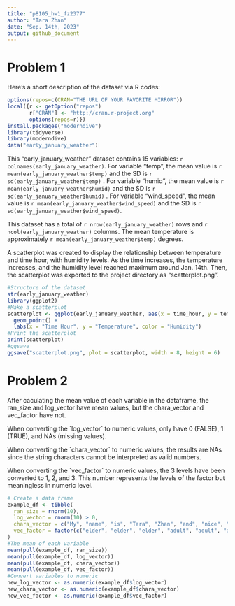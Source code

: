 ```yaml
---
title: "p8105_hw1_fz2377"
author: "Tara Zhan"
date: "Sep. 14th, 2023"
output: github_document
---
```


# Problem 1

Here's a short description of the dataset via R codes:

```r
options(repos=c(CRAN="THE URL OF YOUR FAVORITE MIRROR"))
local({r <- getOption("repos")
       r["CRAN"] <- "http://cran.r-project.org"
       options(repos=r)})
install.packages("moderndive")
library(tidyverse)
library(moderndive)
data("early_january_weather")
```

This "early_january_weather" dataset contains 15 variables: `r colnames(early_january_weather)`. For variable "temp", the mean value is  `r mean(early_january_weather$temp)`  and the SD is `r sd(early_january_weather$temp)` . For variable "humid", the mean value is `r mean(early_january_weather$humid)` and the SD is `r sd(early_january_weather$humid)` . For variable "wind_speed", the mean value is `r mean(early_january_weather$wind_speed)` and the SD is `r sd(early_january_weather$wind_speed)`. 

This dataset has a total of `r nrow(early_january_weather)` rows and `r ncol(early_january_weather)` columns. The mean temperature is approximately `r mean(early_january_weather$temp)` degrees.

A scatterplot was created to display the relationship between temperature and time hour, with humidity levels. As the time increases, the temperature increases, and the humidity level reached maximum around Jan. 14th. Then, the scatterplot was exported to the project directory as "scatterplot.png".

```r
#Structure of the dataset
str(early_january_weather)
library(ggplot2)
#Make a scatterplot
scatterplot <- ggplot(early_january_weather, aes(x = time_hour, y = temp, color = humid)) +
  geom_point() +
  labs(x = "Time Hour", y = "Temperature", color = "Humidity")
#Print the scatterplot
print(scatterplot)
#ggsave
ggsave("scatterplot.png", plot = scatterplot, width = 8, height = 6)
```

# Problem 2

After caculating the mean value of each variable in the dataframe, the ran_size and log_vector have mean values, but the chara_vector and vec_factor have not.

When converting the \`log_vector\` to numeric values, only have 0 (FALSE), 1 (TRUE), and NAs (missing values).

When converting the \`chara_vector\` to numeric values, the results are NAs since the string characters cannot be interpreted as valid numbers.

When converting the \`vec_factor\` to numeric values, the 3 levels have been converted to 1, 2, and 3. This number represents the levels of the factor but meaningless in numeric level.

```r
# Create a data frame
example_df <- tibble(
  ran_size = rnorm(10),
  log_vector = rnorm(10) > 0,  
  chara_vector = c("My", "name", "is", "Tara", "Zhan", "and", "nice", "to", "meet", "you"),
  vec_factor = factor(c("elder", "elder", "elder", "adult", "adult", "adult", "adult", "children", "children", "children"))
)
#The mean of each variable
mean(pull(example_df, ran_size))
mean(pull(example_df, log_vector))       
mean(pull(example_df, chara_vector))  
mean(pull(example_df, vec_factor))        
#Convert variables to numeric
new_log_vector <- as.numeric(example_df$log_vector)
new_chara_vector <- as.numeric(example_df$chara_vector)
new_vec_factor <- as.numeric(example_df$vec_factor)
```
